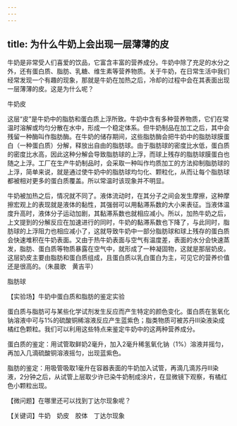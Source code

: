 ```yaml
---
---
---
```

title: 为什么牛奶上会出现一层薄薄的皮
---




牛奶是非常受人们喜爱的饮品，它富含丰富的营养成分。牛奶中除了充足的水分之外，还有蛋白质、脂肪、乳糖、维生素等营养物质。关于牛奶，在日常生活中我们经常发现一个有趣的现象，那就是牛奶在加热之后，冷却的过程中会在其表面出现一层薄薄的皮。这是为什么呢？

牛奶皮



这层“皮”是牛奶中的脂肪和蛋白质上浮所致。牛奶中含有多种营养物质，它们在常温时溶解或均匀分散在水中，形成一个稳定体系。但牛奶制品在加工之后，其中会残留一种酶叫作脂肪酶。在牛奶的储存期间，这些脂肪酶会把牛奶中的脂肪球膜蛋白（一种蛋白质）分解，释放出自由的脂肪球。由于脂肪球的密度比水低，蛋白质的密度比水高，因此这种分解会导致脂肪球的上浮，而球上残存的脂肪球膜蛋白也随之上浮。工厂在生产牛奶制品时，会采取一种叫作均质加工的方法抑制脂肪球的上浮，简单来说，就是通过使牛奶中的脂肪球均匀化、颗粒化，从而让每个脂肪球都被相对更多的蛋白质覆盖。所以常温时该现象并不明显。

牛奶被加热之后，情况就不同了。液体流动时，在其分子之间会发生摩擦，这种摩擦宏观上的表现就是液体的黏性，其强弱可以用黏滞系数的大小来表征。当液体温度升高时，液体分子运动加剧，其黏滞系数也就相应减小。所以，加热牛奶之后，上文提到的分解反应在加速进行的同时，牛奶的黏滞系数也下降了，与此同时，脂肪球的上浮阻力也相应减小了，这就导致牛奶中一部分脂肪球和球上残存的蛋白质会快速堆积在牛奶表面。又由于热牛奶表面与空气有温度差，表面的水分会快速蒸发，脂肪、蛋白质等物质暴露在空气中，就形成了一种凝固物，这就是那层奶皮。这层奶皮主要由脂肪和蛋白质组成，且蛋白质以乳白蛋白为主，可见它的营养价值还是很高的。（朱晨歌　黄吉平）

脂肪球





【实验场】牛奶中蛋白质和脂肪的鉴定实验

蛋白质与脂肪可与某些化学试剂发生反应而产生特定的颜色变化。蛋白质在氢氧化钠溶液中可与1%的硫酸铜稀溶液反应产生蓝紫色；脂类物质可被苏丹Ⅲ染液染成橘红色颗粒。我们可以利用这些特点来鉴定牛奶中的这两种营养成分。

蛋白质的鉴定：用试管取鲜奶2毫升，加入2毫升稀氢氧化钠（1%）溶液并摇匀，再加入几滴硫酸铜溶液摇匀，出现蓝紫色。

脂肪的鉴定：用吸管吸取1毫升在容器表面的牛奶加入试管，再滴几滴苏丹Ⅲ染液，2分钟之后，从试管上层取少许已染牛奶制成涂片，在显微镜下观察，有橘红色小颗粒出现。

【微问题】在哪里还可以找到丁达尔现象呢？

【关键词】牛奶　奶皮　胶体　丁达尔现象